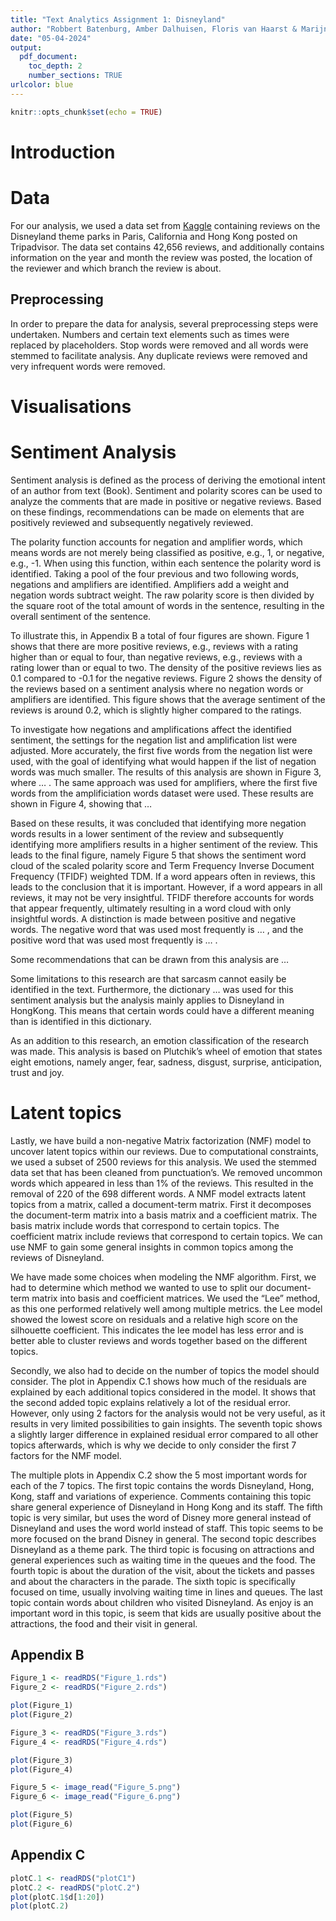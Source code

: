 ---
title: "Text Analytics Assignment 1: Disneyland"
author: "Robbert Batenburg, Amber Dalhuisen, Floris van Haarst & Marijn van der Werff"
date: "05-04-2024"
output: 
  pdf_document:
    toc_depth: 2
    number_sections: TRUE
urlcolor: blue
---

```{r setup, include=FALSE}
knitr::opts_chunk$set(echo = TRUE)

```

# Introduction

# Data
For our analysis, we used a data set from [Kaggle](https://www.kaggle.com/datasets/arushchillar/disneyland-reviews) containing reviews on the Disneyland theme parks in Paris, California and Hong Kong posted on Tripadvisor. The data set contains 42,656 reviews, and additionally contains information on the year and month the review was posted, the location of the reviewer and which branch the review is about.

## Preprocessing
In order to prepare the data for analysis, several preprocessing steps were undertaken. Numbers and certain text elements such as times were replaced by placeholders. Stop words were removed and all words were stemmed to facilitate analysis. Any duplicate reviews were removed and very infrequent words were removed.

# Visualisations

# Sentiment Analysis
Sentiment analysis is defined as the process of deriving the emotional intent of an author from text (Book). Sentiment and polarity scores can be used to analyze the comments that are made in positive or negative reviews. Based on these findings, recommendations can be made on elements that are positively reviewed and subsequently negatively reviewed. 

The polarity function accounts for negation and amplifier words, which means words are not merely being classified as positive, e.g., 1, or negative, e.g., -1. When using this function, within each sentence the polarity word is identified. Taking a pool of the four previous and two following words, negations and amplifiers are identified. Amplifiers add a weight and negation words subtract weight. The raw polarity score is then divided by the square root of the total amount of words in the sentence, resulting in the overall sentiment of the sentence.

To illustrate this, in Appendix B a total of four figures are shown. Figure 1 shows that there are more positive reviews, e.g., reviews with a rating higher than or equal to four, than negative reviews, e.g., reviews with a rating lower than or equal to two.  The density of the positive reviews lies as 0.1 compared to -0.1 for the negative reviews. Figure 2 shows the density of the reviews based on a sentiment analysis where no negation words or amplifiers are identified. This figure shows that the average sentiment of the reviews is around 0.2, which is slightly higher compared to the ratings. 

To investigate how negations and amplifications affect the identified sentiment, the settings for the negation list and amplification list were adjusted. More accurately, the first five words from the negation list were used, with the goal of identifying what would happen if the list of negation words was much smaller. The results of this analysis are shown in Figure 3, where … . The same approach was used for amplifiers, where the first five words from the amplificiation words dataset were used. These results are shown in Figure 4, showing that …

Based on these results, it was concluded that identifying more negation words results in a lower sentiment of the review and subsequently identifying more amplifiers results in a higher sentiment of the review. This leads to the final figure, namely Figure 5 that shows the sentiment word cloud of the scaled polarity score and Term Frequency Inverse Document Frequency (TFIDF) weighted TDM. If a word appears often in reviews, this leads to the conclusion that it is important. However, if a word appears in all reviews, it may not be very insightful. TFIDF therefore accounts for words that appear frequently, ultimately resulting in a word cloud with only insightful words. A distinction is made between positive and negative words. The negative word that was used most frequently is … , and the positive word that was used most frequently is … . 

Some recommendations that can be drawn from this analysis are …

Some limitations to this research are that sarcasm cannot easily be identified in the text. Furthermore, the dictionary … was used for this sentiment analysis but the analysis mainly applies to Disneyland in HongKong. This means that certain words could have a different meaning than is identified in this dictionary. 


As an addition to this research, an emotion classification of the research was made. This analysis is based on Plutchik’s wheel of emotion that states eight emotions, namely anger, fear, sadness, disgust, surprise, anticipation, trust and joy. 

# Latent topics
Lastly, we have build a non-negative Matrix factorization (NMF) model to uncover latent topics within our reviews. Due to computational constraints, we used a subset of 2500 reviews for this analysis. We used the stemmed data set that has been cleaned from punctuation's. We removed uncommon words which appeared in less than 1% of the reviews. This resulted in the removal of 220 of the 698 different words. A NMF model extracts latent topics from a matrix, called a document-term matrix. First it decomposes the document-term matrix into a basis matrix and a coefficient matrix. The basis matrix include words that correspond to certain topics. The coefficient matrix include reviews that correspond to certain topics. We can use NMF to gain some general insights in common topics among the reviews of Disneyland.

We have made some choices when modeling the NMF algorithm. First, we had to determine which method we wanted to use to split our document-term matrix into basis and coefficient matrices. We used the "Lee" method, as this one performed relatively well among multiple metrics. the Lee model showed the lowest score on residuals and a relative high score on the silhouette coefficient. This indicates the lee model has less error and is better able to cluster reviews and words together based on the different topics. 

Secondly, we also had to decide on the number of topics the model should consider. The plot in Appendix C.1 shows how much of the residuals are explained by each additional topics considered in the model. It shows that the second added topic explains relatively a lot of the residual error. However, only using 2 factors for the analysis would not be very useful, as it results in very limited possibilities to gain insights. The seventh topic shows a slightly larger difference in explained residual error compared to all other topics afterwards, which is why we decide to only consider the first 7 factors for the NMF model.  


The multiple plots in Appendix C.2 show the 5 most important words for each of the 7 topics. The first topic contains the words Disneyland, Hong, Kong, staff and variations of experience. Comments containing this topic share general experience of Disneyland in Hong Kong and its staff. The fifth topic is very similar, but uses the word of Disney more general instead of Disneyland and uses the word world instead of staff. This topic seems to be more focused on the brand Disney in general. The second topic describes Disneyland as a theme park. The third topic is focusing on attractions and general experiences such as waiting time in the queues and the food. The fourth topic is about the duration of the visit, about the tickets and passes and about the characters in the parade. The sixth topic is specifically focused on time, usually involving waiting time in lines and queues. The last topic contain words about children who visited Disneyland. As enjoy is an important word in this topic, is seem that kids are usually positive about the attractions, the food and their visit in general. 


## Appendix B
```{r, echo = F, message = F, fig.show = "hold", out.width = "50%"}
Figure_1 <- readRDS("Figure_1.rds")
Figure_2 <- readRDS("Figure_2.rds")

plot(Figure_1)
plot(Figure_2)
```

```{r, echo = F, message = F, fig.show = "hold", out.width = "50%"}
Figure_3 <- readRDS("Figure_3.rds")
Figure_4 <- readRDS("Figure_4.rds")

plot(Figure_3)
plot(Figure_4)

```

```{r, echo = F, message = F, fig.show = "hold", out.width = "50%"}

Figure_5 <- image_read("Figure_5.png")
Figure_6 <- image_read("Figure_6.png")

plot(Figure_5)
plot(Figure_6)


```
## Appendix C

```{r, echo = F, message = F, fig.show = "hold", out.width = "50%"}
plotC.1 <- readRDS("plotC1")
plotC.2 <- readRDS("plotC.2")
plot(plotC.1$d[1:20])
plot(plotC.2)

```
